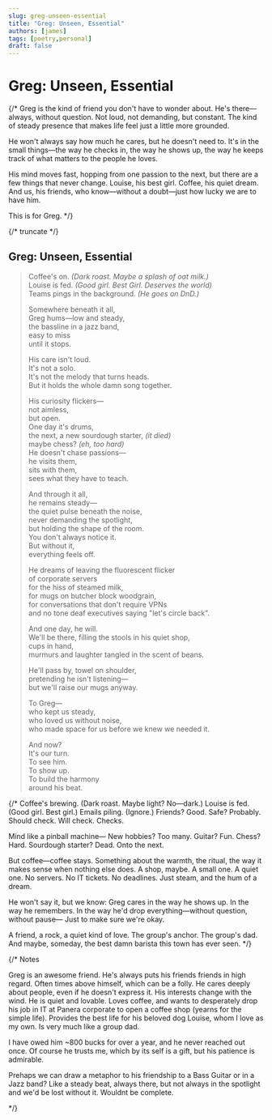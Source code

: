 ```yaml
---
slug: greg-unseen-essential
title: "Greg: Unseen, Essential"
authors: [james]
tags: [poetry,personal]
draft: false
---
```


# Greg: Unseen, Essential

{/* Greg is the kind of friend you don't have to wonder about. He's there—always, without question. Not loud, not demanding, but constant. The kind of steady presence that makes life feel just a little more grounded.

He won't always say how much he cares, but he doesn't need to. It's in the small things—the way he checks in, the way he shows up, the way he keeps track of what matters to the people he loves.

His mind moves fast, hopping from one passion to the next, but there are a few things that never change. Louise, his best girl. Coffee, his quiet dream. And us, his friends, who know—without a doubt—just how lucky we are to have him.

This is for Greg. */}

{/* truncate */}

## Greg: Unseen, Essential

> Coffee's on. *(Dark roast. Maybe a splash of oat milk.)*\
> Louise is fed. *(Good girl. Best Girl. Deserves the world)*\
> Teams pings in the background. *(He goes on DnD.)*
>
> Somewhere beneath it all,\
> Greg hums—low and steady,\
> the bassline in a jazz band,\
> easy to miss\
> until it stops.
>
> His care isn't loud.\
> It's not a solo.\
> It's not the melody that turns heads.\
> But it holds the whole damn song together.
>
> His curiosity flickers—\
> not aimless,\
> but open.\
> One day it's drums,\
> the next, a new sourdough starter, *(it died)*\
> maybe chess? *(eh, too hard)*\
> He doesn't chase passions—\
> he visits them,\
> sits with them,\
> sees what they have to teach.
>
> And through it all,\
> he remains steady—\
> the quiet pulse beneath the noise,\
> never demanding the spotlight,\
> but holding the shape of the room.\
> You don't always notice it.\
> But without it,\
> everything feels off.
>
> He dreams of leaving the fluorescent flicker\
> of corporate servers\
> for the hiss of steamed milk,\
> for mugs on butcher block woodgrain,\
> for conversations that don't require VPNs\
> and no tone deaf executives saying "let's circle back".
>
> And one day, he will.\
> We'll be there, filling the stools in his quiet shop,\
> cups in hand,\
> murmurs and laughter tangled in the scent of beans.
>
> He'll pass by, towel on shoulder,\
> pretending he isn't listening—\
> but we'll raise our mugs anyway.
>
> To Greg—\
> who kept us steady,\
> who loved us without noise,\
> who made space for us before we knew we needed it.
>
> And now?\
> It's our turn.\
> To see him.\
> To show up.\
> To build the harmony\
> around his beat.

{/* Coffee's brewing. (Dark roast. Maybe light? No—dark.)
Louise is fed. (Good girl. Best girl.)
Emails piling. (Ignore.)
Friends? Good. Safe? Probably.
Should check. Will check. Checks.

Mind like a pinball machine—
New hobbies? Too many.
Guitar? Fun. Chess? Hard.
Sourdough starter? Dead.
Onto the next.

But coffee—coffee stays.
Something about the warmth, the ritual, the way
it makes sense when nothing else does.
A shop, maybe. A small one. A quiet one.
No servers. No IT tickets. No deadlines.
Just steam, and the hum of a dream.

He won't say it, but we know:
Greg cares in the way he shows up.
In the way he remembers.
In the way he'd drop everything—without question, without pause—
Just to make sure we're okay.

A friend, a rock, a quiet kind of love.
The group's anchor. The group's dad.
And maybe, someday, the best damn barista this town has ever seen. */}




{/* 
Notes

Greg is an awesome friend.
He's always puts his friends friends in high regard. Often times above himself, which can be a folly.
He cares deeply about people, even if he doesn't express it.
His interests change with the wind.
He is quiet and lovable.
Loves coffee, and wants to desperately drop his job in IT at Panera corporate to open a coffee shop (yearns for the simple life). 
Provides the best life for his beloved dog Louise, whom I love as my own. 
Is very much like a group dad. 

I have owed him ~800 bucks for over a year, and he never reached out once. Of course he trusts me, which by its self is a gift, but his patience is admirable.

Prehaps we can draw a metaphor to his friendship to a Bass Guitar or in a Jazz band? Like a steady beat, always there, but not always in the spotlight and we'd be lost without it. Wouldnt be complete.

*/}